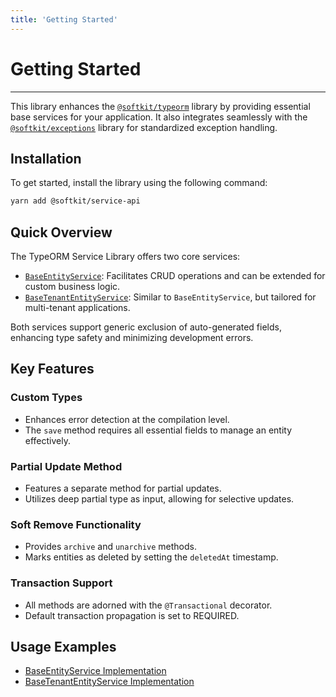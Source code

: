 ```yaml
---
title: 'Getting Started'
---
```


# Getting Started

---

This library enhances the [`@softkit/typeorm`](/libraries/typeorm/getting-started) library by providing essential base services for your application. It also integrates seamlessly with the [`@softkit/exceptions`](/libraries/exceptions/getting-started) library for standardized exception handling.

## Installation

To get started, install the library using the following command:

```bash
yarn add @softkit/service-api
```

## Quick Overview

The TypeORM Service Library offers two core services:

- [`BaseEntityService`](/api/service-api/src/classes/BaseEntityService/): Facilitates CRUD operations and can be extended for custom business logic.
- [`BaseTenantEntityService`](/api/service-api/src/classes/BaseTenantEntityService/): Similar to `BaseEntityService`, but tailored for multi-tenant applications.

Both services support generic exclusion of auto-generated fields, enhancing type safety and minimizing development errors.

## Key Features

### Custom Types

- Enhances error detection at the compilation level.
- The `save` method requires all essential fields to manage an entity effectively.

### Partial Update Method

- Features a separate method for partial updates.
- Utilizes deep partial type as input, allowing for selective updates.

### Soft Remove Functionality

- Provides `archive` and `unarchive` methods.
- Marks entities as deleted by setting the `deletedAt` timestamp.

### Transaction Support

- All methods are adorned with the `@Transactional` decorator.
- Default transaction propagation is set to REQUIRED.

## Usage Examples

- [BaseEntityService Implementation](/libraries/service-api/base-tenant-entity-service/)
- [BaseTenantEntityService Implementation](/libraries/service-api/base-tenant-entity-service/)
